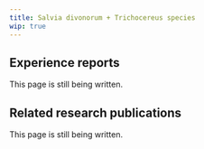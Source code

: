 ---
title: Salvia divonorum + Trichocereus species
wip: true
---

## Experience reports

This page is still being written.

## Related research publications

This page is still being written.

